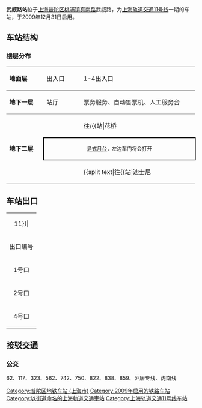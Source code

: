 {{NoteTA
|G1=Railway}}
{{Infobox station
|name = 武威路
|eng_name = Wuwei Road
|symbol_right =
|linecolour = {{上海地铁颜色|11|yes}}
|image = 201805 Wuwei Road Station.jpg
|caption = 武威路站站台
|other_name = 
|country = {{PRC}}
|borough = [[上海市|上海市]][[普陀区_(上海市)|普陀区]][[桃浦镇|桃浦镇]]
|address = [[真南路|真南路]]、[[永登路|永登路]]交叉口
|coordinates = {{coord|31.276646|N|121.364678|E|type:railwaystation}}
|elevation = 
|owned = [[上海申通地铁集团|上海申通地铁集团]]
|operator = [[上海地铁|上海地铁]]
|lines = {{上海地铁线路名|11|SL}}
|distance = 
|platform = 1個[[島式月台|島式月台]]
|tracks = 2条
|bus_routes = 
|bus_stands = 
|connections = 
|structure = 地下车站
|hall = 地下站厅
|depth = 
|levels = 
|interchange = 
|exits = 3个
|architect = 
|architectural_style = 
|colour = 
|type = 
|status = 运营中
|code = 
|classification = 
|website = 
|built = 
|opened = {{Start date|2009|12|31|df=y}}
|closed = 
|former = 
|pass_year = 
|passengers = 
|pass_system = 
|pass_rank = 
|mpassengers = 
|trains = 
|station_hours = 
|hours = 
|first = 往{{上海地铁起讫站|11|L|嘉定北}}：6:14<br/>往{{上海地铁起讫站|11|L|花桥}}：6:19<br/>往{{上海地铁起讫站|11|R}}：6:02
|last = 往{{上海地铁起讫站|11|L|嘉定北}}：23:34<br/>往{{上海地铁起讫站|11|L|花桥}}：23:04<br/>往{{上海地铁起讫站|11|R}}：22:36<br/>往{{站|安亭||地铁}}：23:29
|adjacent = {{Adjacent stations|system=上海地铁|line=11|left=桃浦新村|right=祁连山路}}
}}
'''武威路站'''位于[[上海|上海]][[普陀区_(上海市)|普陀区]][[桃浦镇|桃浦镇]][[真南路|真南路]]武威路，为[[上海轨道交通11号线|上海轨道交通11号线]]一期的车站，于2009年12月31日启用。

==车站结构==
===楼层分布===
{|cellspacing=0 cellpadding=3
|style="border-top:solid 1px gray;border-bottom:solid 1px gray;" width=100|'''地面层'''
|style="border-top:solid 1px gray;border-bottom:solid 1px gray;" width=100|出入口
|style="border-top:solid 1px gray;border-bottom:solid 1px gray;" width=350|1-4出入口
|-
|style="border-bottom:solid 1px gray;"|'''地下一层'''
|style="border-bottom:solid 1px gray;"|站厅
|style="border-bottom:solid 1px gray;"|票务服务、自动售票机、人工服务台
|-
|style="border-bottom:solid 1px gray;" rowspan=3|'''地下二层'''
|{{arrow|L}}
|{{上海地铁线路名|11}}往{{站|嘉定北}}/{{站|花桥||地铁}}<small>（{{站|桃浦新村}}）</small>
|-
|style="border-right:solid 2px black;border-left:solid 2px black;border-top:solid 2px black;border-bottom:solid 2px black;" colspan=2|<center><small>[[島式月台|島式月台]]，左边车门将会打开</small></center>
|-
|style="border-bottom:solid 1px gray;"|
|style="border-bottom:solid 1px gray;"|{{split text|{{上海地铁线路名|11}}往{{站|迪士尼||上海市}}<small>（{{站|祁连山路}}）</small>|{{arrow|R}}}}
|}

==车站出口==
{| class="wikitable"
|colspan=4 align="center" bgcolor={{上海地铁颜色|11}}|
|-
! 出口编号 !! 建议前往目的地 !! 照片
|-
| 1号口 || 真南路东侧，永登路南 || 
|-
| 2号口 || 真南路西侧，永登路南 || 
|-
| 4号口 || 真南路西侧，永登路北 ||
|}

==接驳交通==
=== 公交===
62、117、323、562、742、750、822、838、859、沪唐专线、虎南线

{{commonscat|Wuwei Road Station}}
{{Shmetro-stub}}
{{上海轨道交通11号线车站}}

[[Category:普陀区地铁车站_(上海市)|Category:普陀区地铁车站 (上海市)]]
[[Category:2009年启用的铁路车站|Category:2009年启用的铁路车站]]
[[Category:以街道命名的上海軌道交通車站|Category:以街道命名的上海軌道交通車站]]
[[Category:上海轨道交通11号线车站|Category:上海轨道交通11号线车站]]